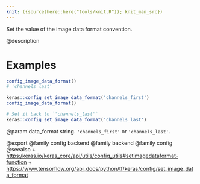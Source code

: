 ```yaml
---
knit: ({source(here::here("tools/knit.R")); knit_man_src})
---
```

Set the value of the image data format convention.

@description

# Examples
```r
config_image_data_format()
# 'channels_last'
```

```r
keras::config_set_image_data_format('channels_first')
config_image_data_format()
```

```r
# Set it back to `'channels_last'`
keras::config_set_image_data_format('channels_last')
```

@param data_format
string. `'channels_first'` or `'channels_last'`.

@export
@family config backend
@family backend
@family config
@seealso
+ <https:/keras.io/keras_core/api/utils/config_utils#setimagedataformat-function>
+ <https://www.tensorflow.org/api_docs/python/tf/keras/config/set_image_data_format>
